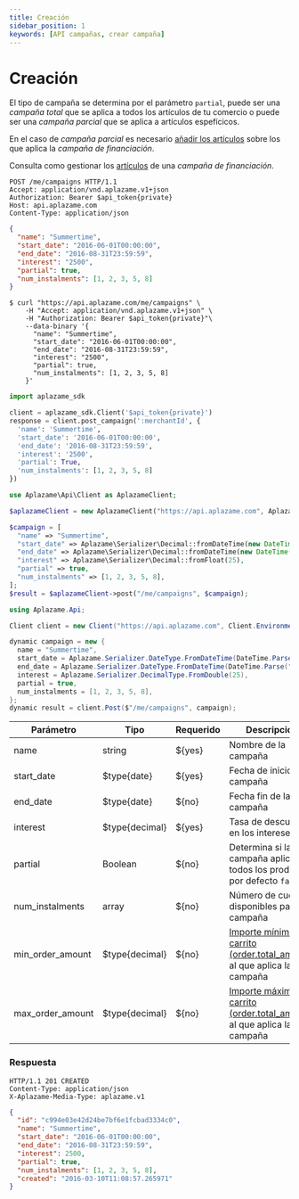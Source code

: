 ```yaml
---
title: Creación
sidebar_position: 1
keywords: [API campañas, crear campaña]
---
```


# Creación
El tipo de campaña se determina por el parámetro `partial`, puede ser una *campaña total* que se aplica a todos los artículos de tu comercio o puede ser una *campaña parcial* que se aplica a artículos espefícicos.

En el caso de *campaña parcial* es necesario [añadir los artículos](./articles/#anadir) sobre los que aplica la *campaña de financiación*.

Consulta como gestionar los [artículos](./articles/) de una *campaña de financiación*.

<Tabs>
  <TabItem value="http" label="http">

```http
POST /me/campaigns HTTP/1.1
Accept: application/vnd.aplazame.v1+json
Authorization: Bearer $api_token{private}
Host: api.aplazame.com
Content-Type: application/json
```
```json
{
  "name": "Summertime",
  "start_date": "2016-06-01T00:00:00",
  "end_date": "2016-08-31T23:59:59",
  "interest": "2500",
  "partial": true,
  "num_instalments": [1, 2, 3, 5, 8]
}
```
  </TabItem>
  <TabItem value="shell" label="shell">

```shell
$ curl "https://api.aplazame.com/me/campaigns" \
    -H "Accept: application/vnd.aplazame.v1+json" \
    -H "Authorization: Bearer $api_token{private}"\
    --data-binary '{
      "name": "Summertime",
      "start_date": "2016-06-01T00:00:00",
      "end_date": "2016-08-31T23:59:59",
      "interest": "2500",
      "partial": true,
      "num_instalments": [1, 2, 3, 5, 8]
    }'
```
  </TabItem>
  <TabItem value="python" label="python">

```python
import aplazame_sdk

client = aplazame_sdk.Client('$api_token{private}')
response = client.post_campaign(':merchantId', {
  'name': 'Summertime',
  'start_date': '2016-06-01T00:00:00',
  'end_date': '2016-08-31T23:59:59',
  'interest': '2500',
  'partial': True,
  'num_instalments': [1, 2, 3, 5, 8]
})
```
  </TabItem>
  <TabItem value="php" label="php">

```php
use Aplazame\Api\Client as AplazameClient;

$aplazameClient = new AplazameClient("https://api.aplazame.com", AplazameClient::ENVIRONMENT_PRODUCTION, "$api_token{private}");

$campaign = [
  "name" => "Summertime",
  "start_date" => Aplazame\Serializer\Decimal::fromDateTime(new DateTime("2016-06-01 00:00:00")),
  "end_date" => Aplazame\Serializer\Decimal::fromDateTime(new DateTime("2016-08-31 23:59:59")),
  "interest" => Aplazame\Serializer\Decimal::fromFloat(25),
  "partial" => true,
  "num_instalments" => [1, 2, 3, 5, 8],
];
$result = $aplazameClient->post("/me/campaigns", $campaign);
```
  </TabItem>
  <TabItem value="c" label="C#">

```cs
using Aplazame.Api;

Client client = new Client("https://api.aplazame.com", Client.EnvironmentProduction, "$api_token{private}");

dynamic campaign = new {
  name = "Summertime",
  start_date = Aplazame.Serializer.DateType.FromDateTime(DateTime.Parse("2016-06-01 00:00:00")),
  end_date = Aplazame.Serializer.DateType.FromDateTime(DateTime.Parse("2016-08-31 23:59:59")),
  interest = Aplazame.Serializer.DecimalType.FromDouble(25),
  partial = true,
  num_instalments = [1, 2, 3, 5, 8],
};
dynamic result = client.Post($"/me/campaigns", campaign);
```
  </TabItem>
</Tabs>

|<t id="table.parameter">Parámetro</t> | <t id="table.type">Tipo</t> | <t id="table.required">Requerido</t> | <t id="table.description">Descripción</t>|
|---------|---------|---------|---------|
name | string | ${yes} | Nombre de la campaña
start_date | $type{date} | ${yes} | Fecha de inicio de la campaña
end_date | $type{date} | ${no} | Fecha fin de la campaña
interest | $type{decimal} | ${yes} | Tasa de descuento en los intereses
partial | Boolean | ${no} | Determina si la campaña aplica a todos los productos, por defecto `false`
num_instalments | array | ${no} | Número de cuotas disponibles para la campaña
min_order_amount | $type{decimal} | ${no} | [Importe mínimo del carrito (order.total_amount)](../checkout-creation/#order) al que aplica la campaña
max_order_amount | $type{decimal} | ${no} | [Importe máximo del carrito (order.total_amount)](../checkout-creation/#order) al que aplica la campaña

 ### Respuesta

```http
HTTP/1.1 201 CREATED
Content-Type: application/json
X-Aplazame-Media-Type: aplazame.v1
```
```json
{
  "id": "c994e03e42d24be7bf6e1fcbad3334c0",
  "name": "Summertime",
  "start_date": "2016-06-01T00:00:00",
  "end_date": "2016-08-31T23:59:59",
  "interest": 2500,
  "partial": true,
  "num_instalments": [1, 2, 3, 5, 8],
  "created": "2016-03-10T11:08:57.265971"
}
```
